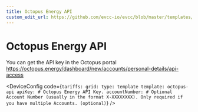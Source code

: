 ```yaml
---
title: Octopus Energy API
custom_edit_url: https://github.com/evcc-io/evcc/blob/master/templates/definition/tariff/octopus-api.yaml
---
```



# Octopus Energy API

<DeviceFeatures features="United Kingdom" />

You can get the API key in the Octopus portal https://octopus.energy/dashboard/new/accounts/personal-details/api-access


<DeviceConfig code={`tariffs:
    grid:
      type: template
      template: octopus-api
      apiKey: # Octopus Energy API Key.
      accountNumber: # Optional Account Number (usually in the format X-XXXXXXXX). Only required if you have multiple Accounts. (optional)`}  />

